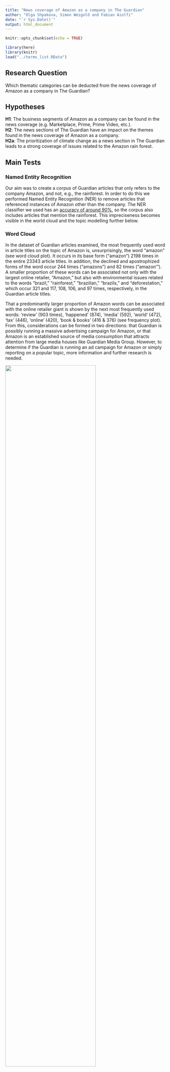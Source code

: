 ```yaml
---
title: "News coverage of Amazon as a company in The Guardian"
author: "Olga Shpakova, Simon Weigold and Fabian Aiolfi"
date: "`r Sys.Date()`"
output: html_document
---
```


```r
knitr::opts_chunk$set(echo = TRUE)

library(here)
library(knitr)
load("../terms_list.RData")
```

## Research Question
Which thematic categories can be deducted from the news coverage of Amazon as a company in The Guardian?

## Hypotheses
**H1**: The business segments of Amazon as a company can be found in the news coverage (e.g. Marketplace, Prime, Prime Video, etc.).  
**H2**: The news sections of The Guardian have an impact on the themes found in the news coverage of Amazon as a company.  
**H2a**: The prioritization of climate change as a news section in The Guardian leads to a strong coverage of issues related to the Amazon rain forest.

## Main Tests

### Named Entity Recognition
Our aim was to create a corpus of Guardian articles that only refers to the company Amazon, and not, e.g., the rainforest. In order to do this we performed Named Entity Recognition (NER) to remove articles that referenced instances of Amazon other than the company. The NER classifier we used has an [accuracy of around 90%](https://spacy.io/usage/facts-figures#benchmarks), so the corpus also includes articles that mention the rainforest. This impreciseness becomes visible in the world cloud and the topic modelling further below.

### Word Cloud
In the dataset of Guardian articles examined, the most frequently used word in article titles on the topic of Amazon is, unsurprisingly, the word "amazon" (see word cloud plot). It occurs in its base form ("amazon") 2198 times in the entire 23343 article titles. In addition, the declined and apostrophized forms of the word occur 244 times ("amazons") and 82 times ("amazon'"). A smaller proportion of these words can be associated not only with the largest online retailer, "Amazon," but also with environmental issues related to the words "brazil," "rainforest," "brazilian," "brazils," and "deforestation," which occur 321 and 117, 108, 106, and 97 times, respectively, in the Guardian article titles.

That a predominantly larger proportion of Amazon words can be associated with the online retailer giant is shown by the next most frequently used words: 'review' (903 times), 'happened' (874), 'media' (592), 'world' (472), 'tax' (446), 'online' (420), 'book & books' (416 & 376) (see frequency plot). From this, considerations can be formed in two directions: that Guardian is possibly running a massive advertising campaign for Amazon, or that Amazon is an established source of media consumption that attracts attention from large media houses like Guardian Media Group. However, to determine if the Guardian is running an ad campaign for Amazon or simply reporting on a popular topic, more information and further research is needed.

![](Rplot_Amazon_Word_Cloud.png){width=75%}
![](Rplot_Frequency_Amazon.png){width=75%}

### Topic Modelling
We used Latent Dirichlet allocation (LDA) to form topic models of the articles in our Guardian corpus. We set the number of topics to be ten. Training the model on the corpus took several hours, which prevented us from trying out different numbers of topics. This could be an interesting hyper-parameter to play with in future work.

The following table displays the ten most important terms for each topic. Based on these terms, we named each topic manually.

```r
kable(terms_list)
```

This figure displays the share of articles of each topic in our corpus. Unsurprisingly, articles referencing the company Amazon are the most common. The following three topics (Publishing, TV & Films, Digital) may refer to Amazon as a media giant, selling books, producing TV series and movies and offering digital services such as AWS. We see that around 10% of articles contain environmental references. This may include the Amazon rainforest, but perhaps also articles on the environmental impact of the company, due to its sheer size in the world. Why other the topics appear, such as Travel, Football or COVID-19 is currently unclear and would require further investigation.

![](topic_frequency_bar_plot.png){width=50%}

## Conclusion
The word cloud revealed that there is significant news coverage of Amazon as a company in The Guardian. Frequent word occurrences like "review", "media" or "book" indicate a representation of the various business segments of Amazon. Further analysis would be needed to fully confirm relations between terms and business; so far, it can only be assumed that for example the term "review" deals with products of Amazon.
The topic modelling further validates these assumptions. While the "Amazon Inc." category refers to typical Marketplace themes such as retail or delivery, other important categories show the importance of Amazon's media products within the news coverage. Furthermore, Amazon also appears in categories, which could be associated to The Guardian's news sections (as can be identified on The Guardian website). COVID-19, environment and football are examples of categories which can be deducted from these news sections.